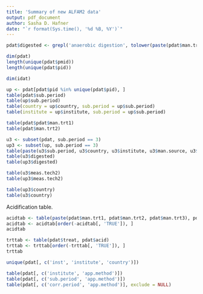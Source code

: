 ```yaml
---
title: 'Summary of new ALFAM2 data'
output: pdf_document
author: Sasha D. Hafner
date: "`r format(Sys.time(), '%d %B, %Y')`"
---
```


```r
pdat$digested <- grepl('anaerobic digestion', tolower(paste(pdat$man.trt1, pdat$man.trt2)))
```


```r
dim(pdat)
length(unique(pdat$pmid))
length(unique(pdat$pid))
```

```r
dim(idat)
```

```r
up <- pdat[pdat$pid %in% unique(pdat$pid), ]
table(pdat$sub.period)
table(up$sub.period)
table(country = up$country, sub.period = up$sub.period)
table(institute = up$institute, sub.period = up$sub.period)
```

```r
table(pdat$pdat$man.trt1)
table(pdat$man.trt2)
```

```r
u3 <- subset(pdat, sub.period == 3)
up3 <- subset(up, sub.period == 3)
table(paste(u3$sub.period, u3$country, u3$institute, u3$man.source, u3$meas.tech2), u3$digested)
table(u3$digested)
table(up3$digested)
```

```r
table(u3$meas.tech2)
table(up3$meas.tech2)
```

```r
table(up3$country)
table(u3$country)
```

Acidification table.

```r
acidtab <- table(paste(pdat$man.trt1, pdat$man.trt2, pdat$man.trt3), pdat$acid)
acidtab <- acidtab[order(-acidtab[, 'TRUE']), ]
acidtab
```

```r
trttab <- table(pdat$treat, pdat$acid)
trttab <- trttab[order(-trttab[, 'TRUE']), ]
trttab
```

```r
unique(pdat[, c('inst', 'institute', 'country')])
```

```r
table(pdat[, c('institute', 'app.method')])
table(pdat[, c('sub.period', 'app.method')])
table(pdat[, c('corr.period', 'app.method')], exclude = NULL)
```


